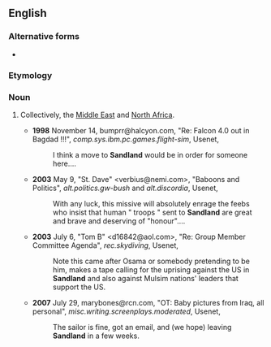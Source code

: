 {{also|sandland}}
==English==

===Alternative forms===
* {{l|en|sandland}}

===Etymology===
{{suffix|en|sand|land}}

===Noun===
{{en-noun}}

# {{lb|en|slang|often|derogatory}} Collectively, the [[Middle East]] and [[North Africa]].
#* '''1998''' November 14, bumprr@halcyon.com, "Re: Falcon 4.0 out in Bagdad !!!", ''comp.sys.ibm.pc.games.flight-sim'', Usenet,
#*: I think a move to '''Sandland''' would be in order for someone here....
#* '''2003''' May 9, "St. Dave" <verbius@nemi.com>, "Baboons and Politics", ''alt.politics.gw-bush'' and ''alt.discordia'', Usenet,
#*: With any luck, this missive will absolutely enrage the feebs who insist that human "&nbsp;troops&nbsp;" sent to '''Sandland''' are great and brave and deserving of "honour"....
#* '''2003''' July 6, "Tom B" <d16842@aol.com>, "Re: Group Member Committee Agenda", ''rec.skydiving'', Usenet,
#*: Note this came after Osama or somebody pretending to be him, makes a tape calling for the uprising against the US in '''Sandland''' and also against Mulsim nations' leaders that support the US.
#* '''2007''' July 29, marybones@rcn.com, "OT: Baby pictures from Iraq, all personal", ''misc.writing.screenplays.moderated'', Usenet,
#*: The sailor is fine, got an email, and (we hope) leaving '''Sandland''' in a few weeks.
